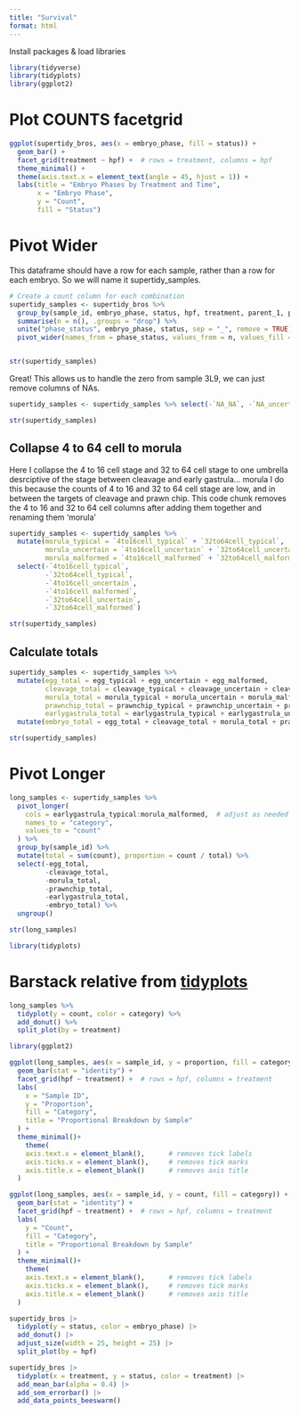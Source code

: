 ```yaml
---
title: "Survival"
format: html
---
```


Install packages & load libraries
```r
library(tidyverse)
library(tidyplots)
library(ggplot2)
```

# Plot COUNTS facetgrid

```r

ggplot(supertidy_bros, aes(x = embryo_phase, fill = status)) +
  geom_bar() +
  facet_grid(treatment ~ hpf) +  # rows = treatment, columns = hpf
  theme_minimal() +
  theme(axis.text.x = element_text(angle = 45, hjust = 1)) +
  labs(title = "Embryo Phases by Treatment and Time",
       x = "Embryo Phase",
       y = "Count",
       fill = "Status")

```


# Pivot Wider

This dataframe should have a row for each sample, rather than a row for each embryo. So we will name it supertidy_samples.

```r
# Create a count column for each combination
supertidy_samples <- supertidy_bros %>%
  group_by(sample_id, embryo_phase, status, hpf, treatment, parent_1, parent_2) %>%
  summarise(n = n(), .groups = "drop") %>%
  unite("phase_status", embryo_phase, status, sep = "_", remove = TRUE) %>%
  pivot_wider(names_from = phase_status, values_from = n, values_fill = 0)


str(supertidy_samples)
```

Great! This allows us to handle the zero from sample 3L9, we can just remove columns of NAs.

```r
supertidy_samples <- supertidy_samples %>% select(-`NA_NA`, -`NA_uncertain`)

str(supertidy_samples)
```

## Collapse 4 to 64 cell to morula

Here I collapse the 4 to 16 cell stage and 32 to 64 cell stage to one umbrella desrciptive of the stage between cleavage and early gastrula... morula
I do this because the counts of 4 to 16 and 32 to 64 cell stage are low, and in between the targets of cleavage and prawn chip. 
This code chunk removes the 4 to 16 and 32 to 64 cell columns after adding them together and renaming them 'morula'
```r
supertidy_samples <- supertidy_samples %>% 
  mutate(morula_typical = `4to16cell_typical` + `32to64cell_typical`,
         morula_uncertain = `4to16cell_uncertain` + `32to64cell_uncertain`,
         morula_malformed = `4to16cell_malformed` + `32to64cell_malformed`) %>% 
  select(-`4to16cell_typical`,
         -`32to64cell_typical`,
         -`4to16cell_uncertain`,
         -`4to16cell_malformed`,
         -`32to64cell_uncertain`,
         -`32to64cell_malformed`)

str(supertidy_samples)
```

## Calculate totals
```r
supertidy_samples <- supertidy_samples %>% 
  mutate(egg_total = egg_typical + egg_uncertain + egg_malformed,
         cleavage_total = cleavage_typical + cleavage_uncertain + cleavage_malformed,
         morula_total = morula_typical + morula_uncertain + morula_malformed,
         prawnchip_total = prawnchip_typical + prawnchip_uncertain + prawnchip_malformed,
         earlygastrula_total = earlygastrula_typical + earlygastrula_uncertain + earlygastrula_malformed) %>% 
  mutate(embryo_total = egg_total + cleavage_total + morula_total + prawnchip_total + earlygastrula_total)

str(supertidy_samples)
```

# Pivot Longer
```r
long_samples <- supertidy_samples %>%
  pivot_longer(
    cols = earlygastrula_typical:morula_malformed,  # adjust as needed
    names_to = "category",
    values_to = "count"
  ) %>%
  group_by(sample_id) %>%
  mutate(total = sum(count), proportion = count / total) %>%
  select(-egg_total,
         -cleavage_total,
         -morula_total,
         -prawnchip_total,
         -earlygastrula_total,
         -embryo_total) %>% 
  ungroup()

str(long_samples)
```

```r
library(tidyplots)
```


# Barstack relative from [tidyplots](https://tidyplots.org/use-cases/)

```r
long_samples %>% 
  tidyplot(y = count, color = category) %>%  
  add_donut() %>% 
  split_plot(by = treatment)
```

```r
library(ggplot2)

ggplot(long_samples, aes(x = sample_id, y = proportion, fill = category)) +
  geom_bar(stat = "identity") +
  facet_grid(hpf ~ treatment) +  # rows = hpf, columns = treatment
  labs(
    x = "Sample ID",
    y = "Proportion",
    fill = "Category",
    title = "Proportional Breakdown by Sample"
  ) +
  theme_minimal()+
    theme(
    axis.text.x = element_blank(),      # removes tick labels
    axis.ticks.x = element_blank(),     # removes tick marks
    axis.title.x = element_blank()      # removes axis title
  )

```

```r
ggplot(long_samples, aes(x = sample_id, y = count, fill = category)) +
  geom_bar(stat = "identity") +
  facet_grid(hpf ~ treatment) +  # rows = hpf, columns = treatment
  labs(
    y = "Count",
    fill = "Category",
    title = "Proportional Breakdown by Sample"
  ) +
  theme_minimal()+
    theme(
    axis.text.x = element_blank(),      # removes tick labels
    axis.ticks.x = element_blank(),     # removes tick marks
    axis.title.x = element_blank()      # removes axis title
  )

```

```r
supertidy_bros |> 
  tidyplot(y = status, color = embryo_phase) |> 
  add_donut() |> 
  adjust_size(width = 25, height = 25) |>
  split_plot(by = hpf)
```
```r
supertidy_bros |> 
  tidyplot(x = treatment, y = status, color = treatment) |> 
  add_mean_bar(alpha = 0.4) |> 
  add_sem_errorbar() |> 
  add_data_points_beeswarm()
```


```r

```

